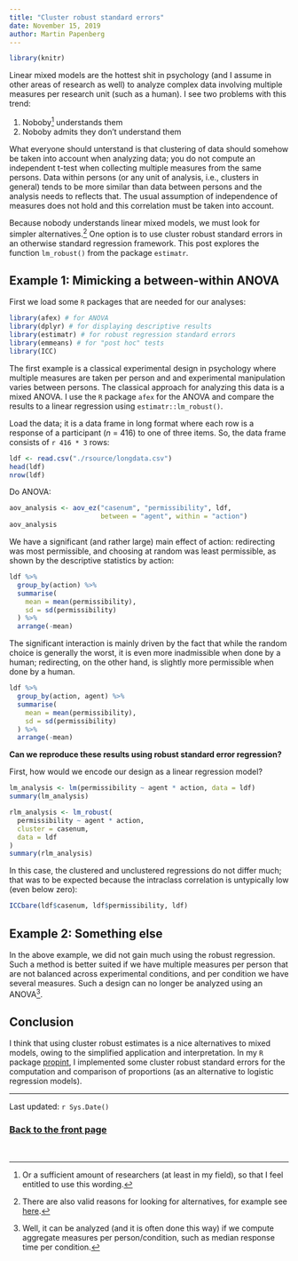 ```yaml
---
title: "Cluster robust standard errors"
date: November 15, 2019
author: Martin Papenberg
---
```


```r
library(knitr)
```

Linear mixed models are the hottest shit in psychology (and I assume
in other areas of research as well) to analyze complex data involving 
multiple measures per research unit (such as a human). I see two 
problems with this trend:

1. Noboby[^1] understands them
2. Noboby admits they don't understand them

What everyone should unterstand is that clustering of data should 
somehow be taken into account when analyzing data; you do not compute an 
independent t-test when collecting multiple measures from the same 
persons. Data within persons (or any unit of analysis, i.e., clusters in 
general) tends to be more similar than data between persons and the 
analysis needs to reflects that. The usual assumption of independence of 
measures does not hold and this correlation must be taken into account.

Because nobody understands linear mixed models, we must look for simpler
alternatives.[^2] One option is to use cluster robust standard errors
in an otherwise standard regression framework. This post explores the
function `lm_robust()` from the package `estimatr`.

## Example 1: Mimicking a between-within ANOVA

First we load some `R` packages that are needed for our analyses:

```r
library(afex) # for ANOVA
library(dplyr) # for displaying descriptive results
library(estimatr) # for robust regression standard errors
library(emmeans) # for "post hoc" tests
library(ICC)
```

The first example is a classical experimental design in psychology where 
multiple measures are taken per person and and experimental manipulation
varies between persons. The classical approach for analyzing this data
is a mixed ANOVA. I use the `R` package `afex` for the ANOVA and compare
the results to a linear regression using `estimatr::lm_robust()`.

Load the data; it is a data frame in long format where each row is a 
response of a participant (*n* = 416) to one of three items. So, the
data frame consists of `r 416 * 3` rows:

```r
ldf <- read.csv("./rsource/longdata.csv")
head(ldf)
nrow(ldf)
```

Do ANOVA:

```r
aov_analysis <- aov_ez("casenum", "permissibility", ldf,
                       between = "agent", within = "action")
aov_analysis
```

We have a significant (and rather large) main effect of action: 
redirecting was most permissible, and choosing at random was least
permissible, as shown by the descriptive statistics by action:

```r
ldf %>%
  group_by(action) %>%
  summarise(
    mean = mean(permissibility), 
    sd = sd(permissibility)
  ) %>% 
  arrange(-mean)
```

The significant interaction is mainly driven by the fact that while the 
random choice is generally the worst, it is even more inadmissible when 
done by a human; redirecting, on the other hand, is slightly more 
permissible when done by a human.

```r
ldf %>%
  group_by(action, agent) %>%
  summarise(
    mean = mean(permissibility), 
    sd = sd(permissibility)
  ) %>% 
  arrange(-mean)
```

**Can we reproduce these results using robust standard error 
regression?**

First, how would we encode our design as a linear regression model?

```r
lm_analysis <- lm(permissibility ~ agent * action, data = ldf)
summary(lm_analysis)
```

```r
rlm_analysis <- lm_robust(
  permissibility ~ agent * action, 
  cluster = casenum, 
  data = ldf
)
summary(rlm_analysis)
```

In this case, the clustered and unclustered regressions do not differ 
much; that was to be expected because the intraclass correlation is 
untypically low (even below zero):

```r
ICCbare(ldf$casenum, ldf$permissibility, ldf)
```

## Example 2: Something else

In the above example, we did not gain much using the robust regression.
Such a method is better suited if we have multiple measures per person
that are not balanced across experimental conditions, and per condition
we have several measures. Such a design can no longer be analyzed using
an ANOVA[^3].

## Conclusion

I think that using cluster robust estimates is a nice alternatives to 
mixed models, owing to the simplified application and interpretation.
In my `R` package [propint](https://github.com/m-Py/propint), I 
implemented some cluster robust standard errors for the computation and
comparison of proportions (as an alternative to logistic regression 
models). 

[^1]: Or a sufficient amount of researchers (at least in my field), so
that I feel entitled to use this wording.

[^2]: There are also valid reasons for looking for alternatives, for 
example see [here](https://psycnet.apa.org/record/2016-22467-001).

[^3]: Well, it can be analyzed (and it is often done this way) if we 
compute aggregate measures per person/condition, such as median response 
time per condition.

---

Last updated: `r Sys.Date()`

### <a href="index.html">Back to the front page</a>

&nbsp;
